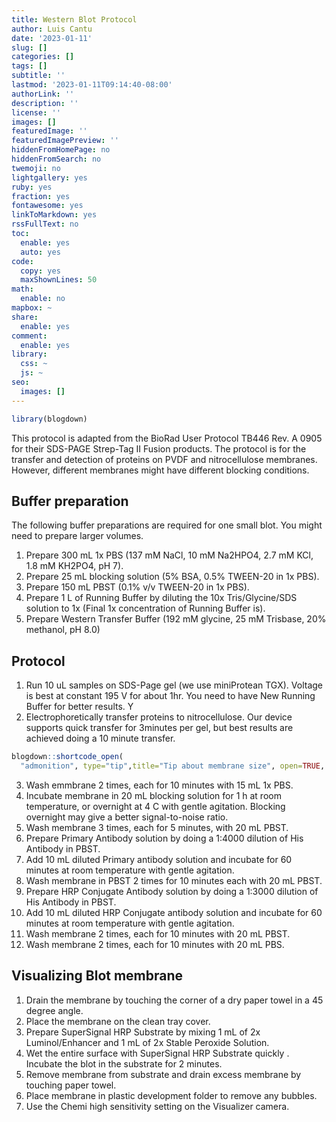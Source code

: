 ```yaml
---
title: Western Blot Protocol
author: Luis Cantu
date: '2023-01-11'
slug: []
categories: []
tags: []
subtitle: ''
lastmod: '2023-01-11T09:14:40-08:00'
authorLink: ''
description: ''
license: ''
images: []
featuredImage: ''
featuredImagePreview: ''
hiddenFromHomePage: no
hiddenFromSearch: no
twemoji: no
lightgallery: yes
ruby: yes
fraction: yes
fontawesome: yes
linkToMarkdown: yes
rssFullText: no
toc:
  enable: yes
  auto: yes
code:
  copy: yes
  maxShownLines: 50
math:
  enable: no
mapbox: ~
share:
  enable: yes
comment:
  enable: yes
library:
  css: ~
  js: ~
seo:
  images: []
---
```


<!--more-->
```r
library(blogdown)
```

This protocol is adapted from the BioRad User Protocol TB446 Rev. A 0905 for their SDS-PAGE Strep-Tag II Fusion products. The protocol is for the transfer and detection of proteins on PVDF and nitrocellulose membranes. However, different membranes might have different blocking conditions.

## Buffer preparation
The following buffer preparations are required for one small blot. You might need to prepare larger volumes.

1. Prepare 300 mL 1x PBS (137 mM NaCl, 10 mM Na2HPO4, 2.7 mM KCl, 1.8 mM KH2PO4, pH 7).
2. Prepare 25 mL blocking solution (5% BSA, 0.5% TWEEN-20 in 1x PBS).
3. Prepare 150 mL PBST (0.1% v/v TWEEN-20 in 1x PBS).
4. Prepare 1 L of Running Buffer by diluting the 10x Tris/Glycine/SDS solution to 1x (Final 1x concentration of Running Buffer is).
5. Prepare Western Transfer Buffer (192 mM glycine, 25 mM Trisbase, 20% methanol, pH 8.0)

## Protocol
1. Run 10 uL samples on SDS-Page gel (we use miniProtean TGX). Voltage is best at constant 195 V for about 1hr. You need to have New Running Buffer for better results. Y 
2. Electrophoretically transfer proteins to nitrocellulose. Our device supports quick transfer for 3minutes per gel, but best results are achieved doing a 10 minute transfer.

```r
blogdown::shortcode_open(
  "admonition", type="tip",title="Tip about membrane size", open=TRUE, content="As you prepare to transfer the membrane to a plastic tray leave the gel on the membrane and cut the membrane to the size of the gel. This will help with fitting the membrane into a small tray.")
```


3. Wash emmbrane 2 times, each for 10 minutes with 15 mL 1x PBS.
4. Incubate membrane in 20 mL blocking solution for 1 h at room temperature, or overnight at 4 C with gentle agitation.
Blocking overnight may give a better signal-to-noise ratio.
5. Wash membrane 3 times, each for 5 minutes, with 20 mL PBST.
6. Prepare Primary Antibody solution by doing a 1:4000 dilution of His Antibody in PBST.
7. Add 10 mL diluted Primary antibody solution and incubate for 60 minutes at room temperature with gentle agitation.
8. Wash membrane in PBST 2 times for 10 minutes each with 20 mL PBST.
9. Prepare HRP Conjugate Antibody solution by doing a 1:3000 dilution of His Antibody in PBST.
10. Add 10 mL diluted HRP Conjugate antibody solution and incubate for 60 minutes at room temperature with gentle agitation.
11. Wash membrane 2 times, each for 10 minutes with 20 mL PBST.
11. Wash membrane 2 times, each for 10 minutes with 20 mL PBS.

## Visualizing Blot membrane
1. Drain the membrane by touching the corner of a dry paper towel in a 45 degree angle.
2. Place the membrane on the clean tray cover.
3. Prepare SuperSignal HRP Substrate by mixing 1 mL of 2x Luminol/Enhancer and 1 mL of 2x Stable Peroxide Solution.
4. Wet the entire surface with SuperSignal HRP Substrate quickly . Incubate the blot in the substrate for 2 minutes.
5. Remove membrane from substrate and drain excess membrane by touching paper towel.
6. Place membrane in plastic development folder to remove any bubbles.
7. Use the Chemi high sensitivity setting on the Visualizer camera.


